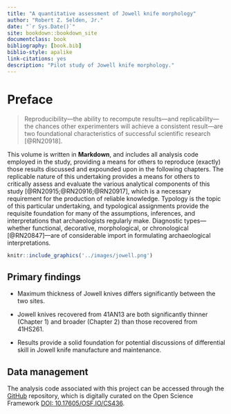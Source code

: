 ```yaml
--- 
title: "A quantitative assessment of Jowell knife morphology"
author: "Robert Z. Selden, Jr."
date: "`r Sys.Date()`"
site: bookdown::bookdown_site
documentclass: book
bibliography: [book.bib]
biblio-style: apalike
link-citations: yes
description: "Pilot study of Jowell knife morphology."
---
```


# Preface {-}

>Reproducibility---the ability to recompute results---and replicability---the chances other experimenters will achieve a consistent result---are two foundational characteristics of successful scientific research [@RN20918].

This volume is written in **Markdown**, and includes all analysis code employed in the study, providing a means for others to reproduce (exactly) those results discussed and expounded upon in the following chapters. The replicable nature of this undertaking provides a means for others to critically assess and evaluate the various analytical components of this study [@RN20915;@RN20916;@RN20917], which is a necessary requirement for the production of reliable knowledge. Typology is the topic of this particular undertaking, and typological assignments provide the requisite foundation for many of the assumptions, inferences, and interpretations that archaeologists regularly make. Diagnostic types---whether functional, decorative, morphological, or chronological [@RN20847]---are of considerable import in formulating archaeological interpretations.

```r
knitr::include_graphics('../images/jowell.png')
```

## Primary findings

* Maximum thickness of Jowell knives differs significantly between the two sites.

* Jowell knives recovered from 41AN13 are both significantly thinner (Chapter 1) and broader (Chapter 2) than those recovered from 41HS261.

* Results provide a solid foundation for potential discussions of differential skill in Jowell knife manufacture and maintenance.

## Data management

The analysis code associated with this project can be accessed through the [GitHub](https://github.com/aksel-blaise/jowell) repository, which is digitally curated on the Open Science Framework [DOI: 10.17605/OSF.IO/CS436](https://osf.io/cs436/).
